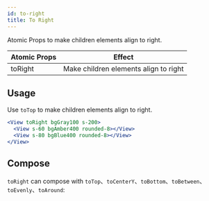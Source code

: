 ```yaml
---
id: to-right
title: To Right
---
```


Atomic Props to make children elements align to right.


| Atomic Props | Effect                                |
| ------------ | ------------------------------------- |
| toRight      | Make children elements align to right |

## Usage

Use `toTop` to make children elements align to right.

```jsx live
<View toRight bgGray100 s-200>
  <View s-60 bgAmber400 rounded-8></View>
  <View s-80 bgBlue400 rounded-8></View>
</View>
```

## Compose

`toRight` can compose with `toTop`、`toCenterY`、`toBottom`、`toBetween`、`toEvenly`、`toAround`:

<LayoutEngine4 />
